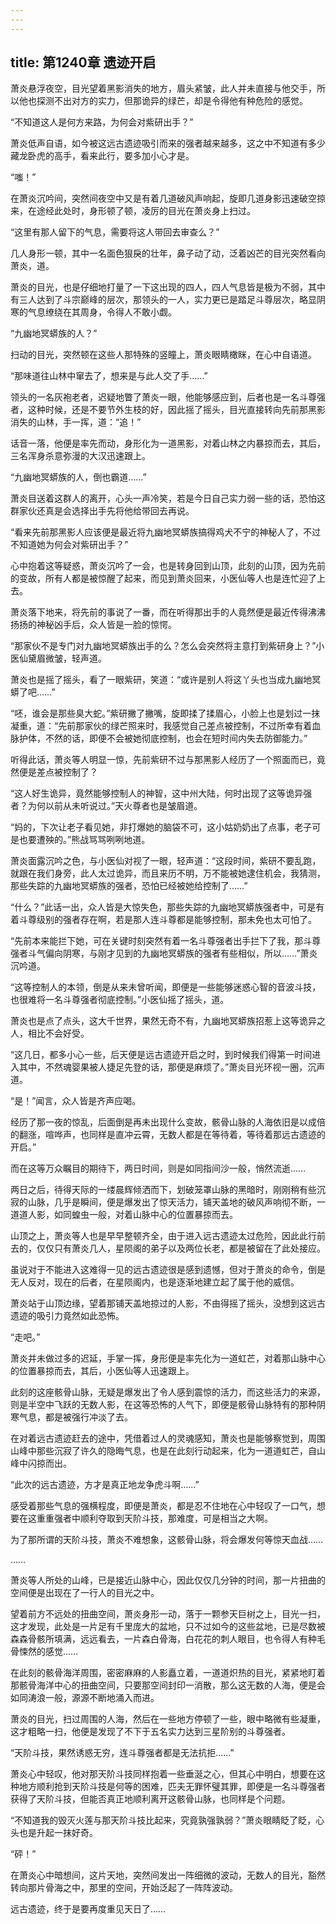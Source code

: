 ```yaml
---
---
---
```

title: 第1240章 遗迹开启
---



萧炎悬浮夜空，目光望着黑影消失的地方，眉头紧皱，此人并未直接与他交手，所以他也探测不出对方的实力，但那诡异的绿芒，却是令得他有种危险的感觉。

“不知道这人是何方来路，为何会对紫研出手？”

萧炎低声自语，如今被这远古遗迹吸引而来的强者越来越多，这之中不知道有多少藏龙卧虎的高手，看来此行，要多加小心才是。

“嗤！”

在萧炎沉吟间，突然间夜空中又是有着几道破风声响起，旋即几道身影迅速破空掠来，在途经此处时，身形顿了顿，凌厉的目光在萧炎身上扫过。

“这里有那人留下的气息，需要将这人带回去审查么？”

几人身形一顿，其中一名面色狠戾的壮年，鼻子动了动，泛着凶芒的目光突然看向萧炎，道。

萧炎的目光，也是仔细地打量了一下这出现的四人，四人气息皆是极为不弱，其中有三人达到了斗宗巅峰的层次，那领头的一人，实力更已是踏足斗尊层次，略显阴寒的气息缭绕在其周身，令得人不敢小觑。

“九幽地冥蟒族的人？”

扫动的目光，突然顿在这些人那特殊的竖瞳上，萧炎眼睛橄眯，在心中自语道。

“那味道往山林中窜去了，想来是与此人交了手……”

领头的一名灰袍老者，迟疑地瞥了萧炎一眼，他能够感应到，后者也是一名斗尊强者，这种时候，还是不要节外生枝的好，因此摇了摇头，目光直接转向先前那黑影消失的山林，手一挥，道：“追！”

话音一落，他便是率先而动，身形化为一道黑影，对着山林之内暴掠而去，其后，三名浑身杀意弥漫的大汉迅速跟上。

“九幽地冥蟒族的人，倒也霸道……”

萧炎目送着这群人的离开，心头一声冷笑，若是今日自己实力弱一些的话，恐怕这群家伙还真是会选择出手先将他给带回去再说。

“看来先前那黑影人应该便是最近将九幽地冥蟒族搞得鸡犬不宁的神秘人了，不过不知道她为何会对紫研出手？”

心中抱着这等疑惑，萧炎沉吟了一会，也是转身回到山顶，此刻的山顶，因为先前的变故，所有人都是被惊醒了起来，而见到萧炎回来，小医仙等人也是连忙迎了上去。

萧炎落下地来，将先前的事说了一番，而在听得那出手的人竟然便是最近传得沸沸扬扬的神秘凶手后，众人皆是一脸的惊愕。

“那家伙不是专门对九幽地冥蟒族出手的么？怎么会突然将主意打到紫研身上？”小医仙黛眉微皱，轻声道。

萧炎也是摇了摇头，看了一眼紫研，笑道：“或许是别人将这丫头也当成九幽地冥蟒了吧……”

“呸，谁会是那些臭大蛇。”紫研撇了撇嘴，旋即揉了揉眉心，小脸上也是划过一抹凝重，道：“先前那家伙的绿芒照来时，我感觉自己差点被控制，不过所幸有着血脉护体，不然的话，即便不会被她彻底控制，也会在短时间内失去防御能力。”

听得此话，萧炎等人明显一惊，先前紫研不过与那黑影人经历了一个照面而已，竟然便是差点被控制了？

“这人好生诡异，竟然能够控制人的神智，这中州大陆，何时出现了这等诡异强者？为何以前从未听说过。”天火尊者也是皱眉道。

“妈的，下次让老子看见她，非打爆她的脑袋不可，这小姑奶奶出了点事，老子可是也要遭殃的。”熊战骂骂咧咧地道。

萧炎面露沉吟之色，与小医仙对视了一眼，轻声道：“这段时间，紫研不要乱跑，就跟在我们身旁，此人太过诡异，而且来历不明，万不能被她逮住机会，我猜测，那些失踪的九幽地冥蟒族的强者，恐怕已经被她给控制了……”

“什么？”此话一出，众人皆是大惊失色，那些失踪的九幽地冥蟒族强者中，可是有着斗尊级别的强者存在啊，若是那人连斗尊都是能够控制，那未免也太可怕了。

“先前本来能拦下她，可在关键时刻突然有着一名斗尊强者出手拦下了我，那斗尊强者斗气偏向阴寒，与刚才见到的九幽地冥蟒族的强者有些相似，所以……”萧炎沉吟道。

“这等控制人的本领，倒是从来未曾听闻，即便是一些能够迷惑心智的音波斗技，也很难将一名斗尊强者彻底控制。”小医仙摇了摇头，道。

萧炎也是点了点头，这大千世界，果然无奇不有，九幽地冥蟒族招惹上这等诡异之人，相比不会好受。

“这几日，都多小心一些，后天便是远古遗迹开启之时，到时候我们得第一时间进入其中，不然魂婴果被人捷足先登的话，那便是麻烦了。”萧炎目光环视一圈，沉声道。

“是！”闻言，众人皆是齐声应喝。

经历了那一夜的惊乱，后面倒是再未出现什么变故，骸骨山脉的人海依旧是以成倍的翻涨，喧哗声，也同样是直冲云霄，无数人都是在等待着，等待着那远古遗迹的开启。”

而在这等万众瞩目的期待下，两日时间，则是如同指间沙一般，悄然流逝……

两日之后，待得天际的一缕晨辉倾洒而下，划破笼罩山脉的黑暗时，刚刚稍有些沉寂的山脉，几乎是瞬间，便是爆发出了惊天活力，铺天盖地的破风声响彻不断，一道道人影，如同蝗虫一般，对着山脉中心的位置暴掠而去。

山顶之上，萧炎等人也是早早整顿齐全，由于进入远古遗迹太过危险，因此此行前去的，仅仅只有萧炎几人，星陨阁的弟子以及两位长老，都是被留在了此处接应。

虽说对于不能进入这难得一见的远古遗迹很是感到遗憾，但对于萧炎的命令，倒是无人反对，现在的后者，在星陨阁内，也是逐渐地建立起了属于他的威信。

萧炎站于山顶边缘，望着那铺天盖地掠过的人影，不由得摇了摇头，没想到这远古遗迹的吸引力竟然如此恐怖。

“走吧。”

萧炎并未做过多的迟延，手掌一挥，身形便是率先化为一道虹芒，对着那山脉中心的位置暴掠而去，其后，小医仙等人迅速跟上。

此刻的这座骸骨山脉，无疑是爆发出了令人感到震惊的活力，而这些活力的来源，则是半空中飞跃的无数人影，在这等恐怖的人气下，即便是骸骨山脉特有的那种阴寒气息，都是被强行冲淡了去。

在对着远古遗迹赶去的途中，凭借着过人的灵魂感知，萧炎也是能够察觉到，周围山峰中那些沉寂了许久的隐晦气息，也是在此刻行动起来，化为一道道虹芒，自山峰中闪掠而出。

“此次的远古遗迹，方才是真正地龙争虎斗啊……”

感受着那些气息的强横程度，即便是萧炎，都是忍不住地在心中轻叹了一口气，想要在这重重强者中顺利夺取到天阶斗技，那难度，可是相当之大啊。

为了那所谓的天阶斗技，萧炎不难想象，这骸骨山脉，将会爆发何等惊天血战……

……

萧炎等人所处的山峰，已是接近山脉中心，因此仅仅几分钟的时间，那一片扭曲的空间便是出现在了一行人的目光之中。

望着前方不远处的扭曲空间，萧炎身形一动，落于一颗参天巨树之上，目光一扫，这才发现，此处是一片足有千里庞大的盆地，只不过如今的这些盆地，已是尽数被森森骨骸所填满，远远看去，一片森白骨海，白花花的刺人眼目，也令得人有种毛骨悚然的感觉……

在此刻的骸骨海洋周围，密密麻麻的人影矗立着，一道道炽热的目光，紧紧地盯着那骸骨海洋中心的扭曲空间，只要那空间封印一消散，那么这无数的人海，便是会如同涛浪一般，源源不断地涌入而进。

萧炎的目光，扫过周围的人海，然后在一些地方停顿了一些，眼中略微有些凝重，这才粗略一扫，他便是发现了不下于五名实力达到三星阶别的斗尊强者。

“天阶斗技，果然诱惑无穷，连斗尊强者都是无法抗拒……”

萧炎心中轻叹，他对那天阶斗技同样抱着一些垂涎之心，但其心中明白，想要在这种地方顺利抢到天阶斗技是何等的困难，匹夫无罪怀璧其罪，即便是一名斗尊强者获得了天阶斗技，但能否真正地顺利离开这骸骨山脉，也同样是个问题。

“不知道我的毁灭火莲与那天阶斗技比起来，究竟孰强孰弱？”萧炎眼睛眨了眨，心头也是升起一抹好奇。

“砰！”

在萧炎心中暗想间，这片天地，突然间发出一阵细微的波动，无数人的目光，豁然转向那片骨海之中，那里的空间，开始泛起了一阵阵波动。

远古遗迹，终于是要再度重见天日了……